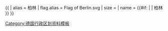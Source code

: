 {{ {{{1<noinclude>|country showdata</noinclude>}}}
| alias = 柏林
| flag alias = Flag of Berlin.svg
| size = {{{size|}}}
| name = {{#if: {{{name|}}} | {{{name|}}} | 柏林 }}
}}<noinclude>
[[Category:德国行政区划资料模板]]
</noinclude>